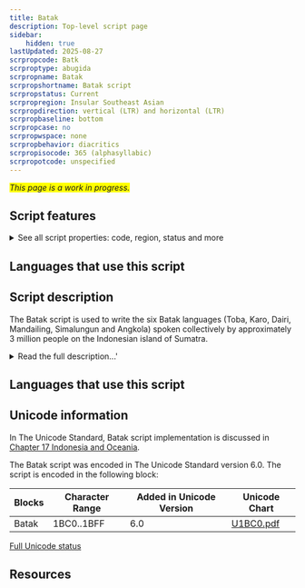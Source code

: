 ```yaml
---
title: Batak
description: Top-level script page
sidebar:
    hidden: true
lastUpdated: 2025-08-27
scrpropcode: Batk
scrproptype: abugida
scrpropname: Batak
scrpropshortname: Batak script
scrpropstatus: Current
scrpropregion: Insular Southeast Asian
scrpropdirection: vertical (LTR) and horizontal (LTR)
scrpropbaseline: bottom
scrpropcase: no
scrpropwspace: none
scrpropbehavior: diacritics
scrpropisocode: 365 (alphasyllabic)
scrpropotcode: unspecified
---
```


<span style='background-color:yellow'>_This page is a work in progress._</span>


## Script features

<details>
<summary> See all script properties: code, region, status and more</summary>
<ScriptInfo />
</details>

## Languages that use this script

<WsList script='Batk' wsMax='5' />

## Script description

The Batak script is used to write the six Batak languages (Toba, Karo, Dairi, Mandailing, Simalungun and Angkola) spoken collectively by approximately 3 million people on the Indonesian island of Sumatra.

<details>
<summary>Read the full description...'</summary>It is one of several scripts indigenous to the Indonesian archipelago, descended from the Old Kawi script, which in turn is derived from the Pallava, and ultimately the Brahmi, script.

It is an abugida; its 18 consonant letters each contain an inherent [a] vowel, which is modified by means of diacritics for other vowels. Syllable-final consonants are indicated by means of a pangolat (virama). Consonants do not form conjuncts. Punctuation is not normally used, but a number of bindu characters are used to disambiguate similar words or phrases or to separate sections of text. These marks may each have a number of variants and may perform more of an ornamental than a grammatical function. A further sign (pustaha) exists to separate a title from the following body of text, which normally begins on the same line.

Batak is read from left-to-right. Some have observed it being written vertically bottom-to-top along the length of a piece of bamboo. These bamboo stalks were placed next to each other and bound together with string in such a way as to form a bundle of plates inscribed with horizontal lines of right-running text.

The script was standardised in the 1850s, and was used in education until the declaration of Bahasa Indonesia as the national language in 1945, since which time literacy and usage has declined. However, something of a Batak renaissance in recent years has led to teaching materials once again being made available for use in schools.
</details>

## Languages that use this script

<WsList script='Batk' wsMax='5' />

## Unicode information

In The Unicode Standard, Batak script implementation is discussed in [Chapter 17 Indonesia and Oceania](http://www.unicode.org/versions/latest/ch17.pdf).

The Batak script was encoded in The Unicode Standard version 6.0. The script is encoded in the following block:

| Blocks | Character Range | Added in Unicode Version | Unicode Chart |
| ------ | --------------- | ------------------------ | ------------- |
| Batak | 1BC0..1BFF | 6.0 | [U1BC0.pdf](http://www.unicode.org/charts/PDF/U1BC0.pdf) |

<a href='/scrlang/script-batk-unicode'>Full Unicode status</a>

## Resources

<ScriptResources detailSummary='seemore' />

